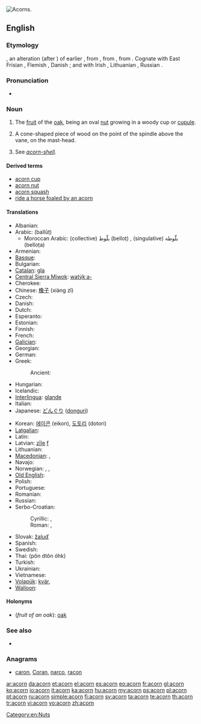 [[Image:Quercus_falcata_acorns.jpg|thumb|right|Acorns.]]
{{slim-wikipedia|Acorn (disambiguation)}}
==English==

===Etymology===
{{etyl|enm|en}} {{term|acorne|lang=enm}}, an alteration (after {{term|corn}}) of earlier {{term|akern|lang=enm}}, from {{etyl|ang|en}} {{term|æcern||acorn, oak-mast|lang=ang}}, from {{proto|Germanic|akranan}}, from {{proto|Indo-European|hₐógehₐ-|berry}}. Cognate with East Frisian {{term|äkkene|lang=frs}}, Flemish {{term|aker|lang=nl}}, Danish {{term|agern|lang=da}}; and with Irish {{term|áirne||sloe|lang=ga}}, Lithuanian {{term|uoga|úoga|lang=lt}}, Russian {{term|ягода||strawberry|tr=jágoda}}.

===Pronunciation===
* {{audio|en-us-acorn.ogg|Audio (US)}}

===Noun===
{{en-noun}}

# The [[fruit]] of the [[oak]], being an oval [[nut]] growing in a woody cup or [[cupule]].
# {{nautical}} A cone-shaped piece of wood on the point of the spindle above the vane, on the mast-head.
# {{context|zoology}} See ''[[acorn-shell]]''.

====Derived terms====
* [[acorn cup]]
* [[acorn nut]]
* [[acorn squash]]
* [[ride a horse foaled by an acorn]]

====Translations====

{{trans-top|fruit of the oak tree}}
* Albanian: {{t-|sq|lende|f|xs=Albanian}}
* Arabic: {{Arab|[[بلوط]]}} (ballūṭ) {{m}}
** Moroccan Arabic: (collective) بلّوط (belloṭ) {{m}}, (singulative) بلّوطة (belloṭa) {{f}}
* Armenian: {{t-|hy|կաղին|tr=kaġin}}
* [[Basque]]: {{t|eu|ezkur|xs=Basque}}
* Bulgarian: {{t+|bg|жълъд}}
* [[Catalan]]: [[gla]] {{f}}
* [[Central Sierra Miwok]]: [[watýkˑa-]]
* Cherokee: {{t|chr|ᎬᎴ|tr=gvle|sc=Cher}}
* Chinese: [[橡子]] (xiàng zǐ)
* Czech: {{t+|cs|žalud|m}}
* Danish: {{t|da|agern|n}}
* Dutch: {{t+|nl|eikel|m}}
* Esperanto: {{t-|eo|glano|xs=Esperanto}}
* Estonian: {{t|et|tammetõru}}
* Finnish: {{t-|fi|tammenterho}}
* French: {{t+|fr|gland|m}}
* [[Galician]]: {{t-|gl|belota|f|xs=Galician}}
* Georgian: {{t|ka|რკო|sc=Geor|xs=Georgian}}
* German: {{t+|de|Eichel|f}}
* Greek: {{t+|el|βελανίδι|tr=velanídi}}
*: Ancient: {{tø|grc|βάλανος|f|tr=bálanos|sc=polytonic}}
* Hungarian: {{t+|hu|makk}}
* Icelandic: {{t-|is|akarn|n}}
* [[Interlingua]]: [[glande]]
* Italian: {{t+|it|ghianda|f}}
* Japanese: [[どんぐり]] ([[donguri]])
{{trans-mid}}
* Korean: [[에이콘]] (eikon), [[도토리]] (dotori)
* [[Latgalian]]: {{tø|ltg|zeile|f}}
* Latin: {{t|la|glans|f}}
* Latvian: [[zīle]] [[f]]
* Lithuanian: {{t|lt|gilė|f}}
* [[Macedonian]]: {{t|mk|желад|m|tr=žélad}}, {{t-|mk|жир|m|tr=žir}}
* Navajo: {{tø|nv|chéchʼil binááʼ}}
* Norwegian: {{t|no|kongle|m|f}}, {{t|no|åkorn|n}}, {{t|no|eikenøtt|m|f}}
* [[Old English]]: {{t-|ang|æcern|xs=Old English}}
* Polish: {{t+|pl|żołądź|m}}
* Portuguese: {{t+|pt|bolota|f}}
* Romanian: {{t|ro|ghindă|f}}
* Russian: {{t+|ru|жёлудь|m|tr=žólud’}}
* Serbo-Croatian:
*: Cyrillic: {{t-|sh|жир|m|alt=жи̑р}}, {{t-|sh|желуд|m|}}
*: Roman: {{t-|sh|žir|m|alt=žȋr}}, {{t-|sh|želud|m|}}
* Slovak: [[žaluď]] {{m}}
* Spanish: {{t+|es|bellota|f}}
* Swedish: {{t-|sv|ekollon|n}}
* Thai: {{Thai|[[ผลต้นโอ๊ก]]}} (pŏn dtôn óhk)
* Turkish: {{t+|tr|palamut}}
* Ukrainian: {{t|uk|жолудь|sc=Cyrl}}
* Vietnamese: {{t|vi|quả đầu|xs=Vietnamese}}
* [[Volapük]]: [[kvär]], {{qualifier|older word, obsolete}} {{t|vo|gölogafluk}}
* [[Walloon]]: {{t|wa|gland|f}}
{{trans-bottom}}

====Holonyms====
* (''fruit of an oak''): [[oak]]

===See also===
* {{pedia}}

===Anagrams===
* [[caron#English|caron]], [[Coran#English|Coran]], [[narco#English|narco]], [[racon#English|racon]]

[[Category:en:Nuts]]

[[ar:acorn]]
[[da:acorn]]
[[et:acorn]]
[[el:acorn]]
[[es:acorn]]
[[eo:acorn]]
[[fr:acorn]]
[[gl:acorn]]
[[ko:acorn]]
[[io:acorn]]
[[it:acorn]]
[[ka:acorn]]
[[hu:acorn]]
[[my:acorn]]
[[ps:acorn]]
[[pl:acorn]]
[[pt:acorn]]
[[ru:acorn]]
[[simple:acorn]]
[[fi:acorn]]
[[sv:acorn]]
[[ta:acorn]]
[[te:acorn]]
[[th:acorn]]
[[tr:acorn]]
[[vi:acorn]]
[[vo:acorn]]
[[zh:acorn]]